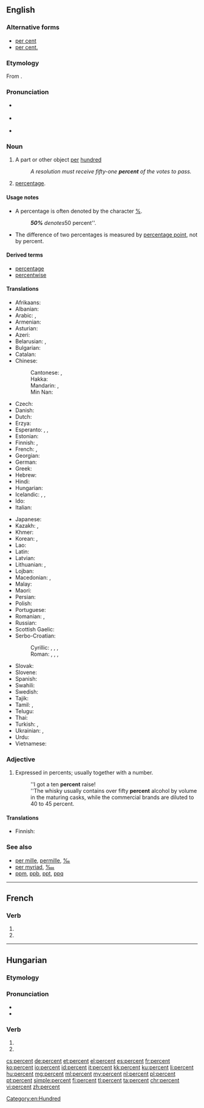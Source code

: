 ==English==

===Alternative forms===
* [[per cent]] {{qualifier|mostly UK}}
* [[per cent.]] {{qualifier|archaic}}

===Etymology===
From {{etyl|la|en}} {{term|per centum||for every hundred|lang=la}}.

===Pronunciation===
* {{a|UK}} {{IPA|/pəˈsɛnt/|lang=en}}
* {{a|US}} {{IPA|/pɜɹ.sɛnt/|lang=en}}
* {{audio|en-us-percent.ogg|Audio (US)|lang=en}}

===Noun===
{{en-noun|percent|percents}}

# A part or other object [[per]] [[hundred]]
#: ''A resolution must receive fifty-one '''percent''' of the votes to pass.''
# [[percentage]].

====Usage notes====
* A percentage is often denoted by the character [[%]].
*: '''''50%''' denotes ''50 percent''.

* The difference of two percentages is measured by [[percentage point]], not by percent.

====Derived terms====
* [[percentage]]
* [[percentwise]]

====Translations====
{{trans-top|a part or other object per hundred}}
* Afrikaans: {{t|af|persent}}
* Albanian: {{t|sq|përqind}}
* Arabic: {{t|ar|فِي المِائَة}},  {{t|ar|بِالْمِائَة|tr=bi-l-miʾa}}
* Armenian: {{t|hy|տոկոս}}
* Asturian: {{t|ast|por cientu}}
* Azeri: {{t+|az|faiz}}
* Belarusian: {{t|be|працэнт|m|tr=pracént|sc=Cyrl}}, {{t|be|адсотак|m|tr=adsótak|sc=Cyrl}}
* Bulgarian: {{t+|bg|процент|tr=procént}}
* Catalan: {{t|ca|per cent}}
* Chinese:
*: Cantonese: {{t|yue|百分之|tr=baak3 fan6 zi1...|alt=百分之⋯⋯|sc=Hani}} {{qualifier|the number follows it, e.g. 30%: 百分之三十 baak3 fan6 zi1 saam1 sap6}}, {{t|yue|巴仙|tr=baa1 sin1|sc=Hani}} {{qualifier|unit follows the number with qualifier 個/个}}
*: Hakka: {{t|hak|趴先多|tr=phà-sén-tó|sc=Hani}} {{qualifier|unit follows the number}}
*: Mandarin: {{t+|cmn|百分之|alt=百分之⋯⋯|tr=bǎi fēn zhī...|sc=Hani}} {{qualifier|the number follows it, e.g. 30%: 百分之三十 bǎi fēn zhī sānshí}}, {{t|cmn|巴仙|tr=bāxiān|sc=Hani}} {{qualifier|unit follows the number with qualifier 個/个}}
*: Min Nan: {{t|nan|百分之|tr=pah hun chi...|alt=百分之⋯⋯|sc=Hani}} {{qualifier|the number follows it, e.g. 30%: 百分之三十 pah hun chi saⁿ-cha̍p}}
* Czech: {{t+|cs|procento|n}}
* Danish: {{t+|da|procent}}
* Dutch: {{t+|nl|procent|n}}
* Erzya: {{t|myv|сядобелькс}}
* Esperanto: {{t|eo|procento}}, {{t|eo|pocento}}, {{t|eo|elcento}}
* Estonian: {{t|et|protsent}}
* Finnish: {{t+|fi|prosentti}},  {{t|fi|sadasosa}}
* French: {{t+|fr|pour cent}}, {{t+|fr|pourcent}}
* Georgian: {{t|ka|პროცენტი}}
* German: {{t+|de|Prozent|n}}
* Greek: {{t+|el|τοις εκατό}}
* Hebrew: {{t+|he|אחוז|tr=akhúz|sc=Hebr}}
* Hindi: {{t|hi|फ़ीसदी|tr=fīsadī}}
* Hungarian: {{t+|hu|százalék}}
* Icelandic: {{t+|is|hundraðshluti|m}}, {{t|is|prósenta|f}}, {{t|is|hundraðstala|f}}
* Ido: {{t+|io|procento}}
* Italian: {{t+|it|per cento}}
{{trans-mid}}
* Japanese: {{t+|ja|パーセント|tr=pāsento}}
* Kazakh: {{t+|kk|пайыз|tr=payız|sc=Cyrl}}, {{t|kk|процент|tr=procent|sc=Cyrl}}
* Khmer: {{t|km|ភាគរយ|tr=pʰiek rɔɔy|sc=Khmr}}
* Korean: {{t+|ko|퍼센트|sc=Kore}}, {{t+|ko|프로|sc=Kore}}
* Lao: {{t|lo|ເປີເຊັນ|tr=pə̀ːsén|sc=Laoo}}
* Latin: {{t|la|per centum}}
* Latvian: {{t|lv|procents|m}}
* Lithuanian: {{t|lt|nuošimtis}}, {{t|lt|procentas|m}}
* Lojban: {{t|jbo|ce'i}}
* Macedonian: {{t|mk|насто|tr=násto}},  {{t|mk|процент|tr=procént}}
* Malay: {{t|ms|peratus}}
* Maori: {{t|mi|ōrau}}
* Persian: {{t+|fa|درصد|tr=darsad|sc=fa-Arab}}
* Polish: {{t+|pl|procent|m}}
* Portuguese: {{t|pt|por cento}}
* Romanian: {{t+|ro|procent|n}}, {{t|ro|la sută}}
* Russian: {{t+|ru|проце́нт|m}}
* Scottish Gaelic: {{t|gd|às a' cheud}}
* Serbo-Croatian:
*: Cyrillic: {{t|sh|посто}}, {{t|sh|одсто}}, {{t|sh|постотак}}, {{t|sh|проценат}}
*: Roman: {{t+|sh|posto}}, {{t|sh|odsto}}, {{t+|sh|postotak}}, {{t|sh|procenat}}
* Slovak: {{t|sk|percento|n}}
* Slovene: {{t|sl|odstotek|m}}
* Spanish: {{t|es|por ciento}}
* Swahili: {{t+|sw|asilimia}}
* Swedish: {{t+|sv|procent|c}}
* Tajik: {{t|tg|дарсад|sc=Cyrl}}
* Tamil: {{t+|ta|விழுக்காடு|tr=viḻukkāṭu|sc=Taml}}, {{t+|ta|சதவீதம்|tr=çatavītam|sc=Taml}}
* Telugu: {{t|te|శాతం|tr=śataṁ}}
* Thai: {{t|th|เปอร์เซ็นต์|tr=bper-sen|sc=Thai}}
* Turkish: {{t+|tr|faiz}}, {{t+|tr|yüzde}}
* Ukrainian: {{t|uk|відсоток|m|tr=vidsótok|sc=Cyrl}}, {{t+|uk|процент|m|tr=procént|sc=Cyrl}}
* Urdu: {{t|ur|جیصدی|tr=fīṣadī}}
* Vietnamese: {{t+|vi|phần trăm}}
{{trans-bottom}}

===Adjective===
{{en-adj|-}}

# Expressed in percents; usually together with a number.
#: ''I got a ten '''percent''' raise!
#: ''The whisky usually contains over fifty '''percent''' alcohol by volume in the maturing casks, while the commercial brands are diluted to 40 to 45 percent.

====Translations====
{{trans-top|expressed in percent}}
* Finnish: {{t+|fi|prosentti|alt=prosentin, prosenttia}} {{qualifier|genitive/partitive of noun}}
{{trans-mid}}
{{trans-bottom}}

===See also===
* [[per mille]], [[permille]], [[‰]]
* [[per myriad]], [[‱]]
* [[ppm]], [[ppb]], [[ppt]], [[ppq]]
{{typography marks}}

[[Category:en:Hundred]]

----

==French==

===Verb===
{{fr-verb-form}}

# {{inflection of|percer||3|p|pres|indc|lang=fr}}
# {{inflection of|percer||3|p|pres|subj|lang=fr}}

----

==Hungarian==

===Etymology===
{{hu-suffix|percen|t|nocat=y}}

===Pronunciation===
* {{hu-IPA}}
* {{hyphenation|per|cent|lang=hu}}

===Verb===
{{head|hu|verb form}}

# {{inflection of|percen||3|s|indic|past|indef|lang=hu}}
# {{hu-participle|percen|t}}

[[cs:percent]]
[[de:percent]]
[[et:percent]]
[[el:percent]]
[[es:percent]]
[[fr:percent]]
[[ko:percent]]
[[io:percent]]
[[id:percent]]
[[it:percent]]
[[kk:percent]]
[[ku:percent]]
[[li:percent]]
[[hu:percent]]
[[mg:percent]]
[[ml:percent]]
[[my:percent]]
[[nl:percent]]
[[pl:percent]]
[[pt:percent]]
[[simple:percent]]
[[fi:percent]]
[[tl:percent]]
[[ta:percent]]
[[chr:percent]]
[[vi:percent]]
[[zh:percent]]